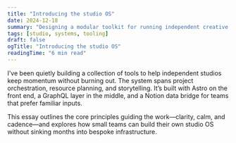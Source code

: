 ```yaml
---
title: "Introducing the studio OS"
date: 2024-12-18
summary: "Designing a modular toolkit for running independent creative studios with clarity."
tags: [studio, systems, tooling]
draft: false
ogTitle: "Introducing the studio OS"
readingTime: "6 min read"
---
```


I’ve been quietly building a collection of tools to help independent studios keep momentum without
burning out. The system spans project orchestration, resource planning, and storytelling. It’s built
with Astro on the front end, a GraphQL layer in the middle, and a Notion data bridge for teams that
prefer familiar inputs.

This essay outlines the core principles guiding the work—clarity, calm, and cadence—and explores how
small teams can build their own studio OS without sinking months into bespoke infrastructure.
